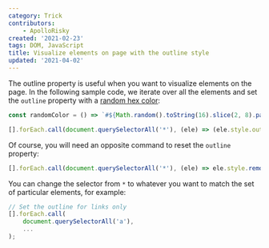 ```yaml
---
category: Trick
contributors:
    - ApolloRisky
created: '2021-02-23'
tags: DOM, JavaScript
title: Visualize elements on page with the outline style
updated: '2021-04-02'
---
```


The outline property is useful when you want to visualize elements on the page. In the following sample code, we iterate over all the elements and set the `outline` property with a [random hex color](https://phuoc.ng/collection/1-loc/generate-a-random-hex-color/):

```js
const randomColor = () => `#${Math.random().toString(16).slice(2, 8).padEnd(6, '0')}`;

[].forEach.call(document.querySelectorAll('*'), (ele) => (ele.style.outline = `1px solid ${randomColor()}`));
```

Of course, you will need an opposite command to reset the `outline` property:

```js
[].forEach.call(document.querySelectorAll('*'), (ele) => ele.style.removeProperty('outline'));
```

You can change the selector from `*` to whatever you want to match the set of particular elements, for example:

```js
// Set the outline for links only
[].forEach.call(
    document.querySelectorAll('a'),
    ...
);
```
